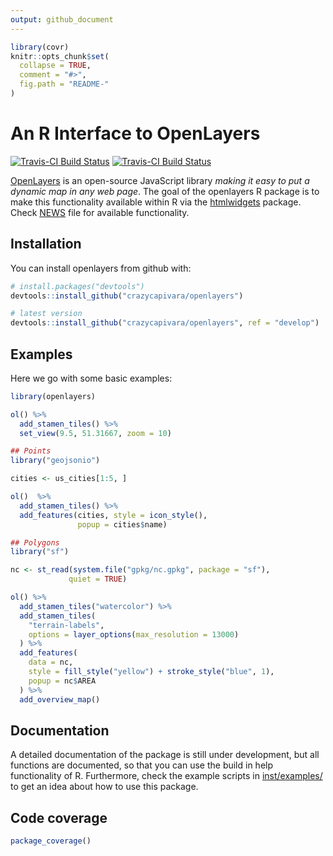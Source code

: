 ```yaml
---
output: github_document
---
```


<!-- README.md is generated from README.Rmd. Please edit that file -->

```r
library(covr)
knitr::opts_chunk$set(
  collapse = TRUE,
  comment = "#>",
  fig.path = "README-"
)
```

# An R Interface to OpenLayers

[![Travis-CI Build Status](https://travis-ci.org/crazycapivara/openlayers.svg?branch=master)](https://travis-ci.org/crazycapivara/openlayers) [![Travis-CI Build Status](https://travis-ci.org/crazycapivara/openlayers.svg?branch=develop)](https://travis-ci.org/crazycapivara/openlayers)

[OpenLayers](https://openlayers.org/) is an open-source JavaScript library _making it easy to put a dynamic map in any web page_. The goal of the openlayers R package is to make this functionality available within R via the [htmlwidgets](https://github.com/ramnathv/htmlwidgets) package. Check [NEWS](NEWS.md) file for available functionality.

## Installation

You can install openlayers from github with:

```r
# install.packages("devtools")
devtools::install_github("crazycapivara/openlayers")

# latest version
devtools::install_github("crazycapivara/openlayers", ref = "develop")
```

## Examples

Here we go with some basic examples:

```r
library(openlayers)
```

```r
ol() %>%
  add_stamen_tiles() %>%
  set_view(9.5, 51.31667, zoom = 10)

## Points
library("geojsonio")

cities <- us_cities[1:5, ]

ol()  %>%
  add_stamen_tiles() %>%
  add_features(cities, style = icon_style(),
               popup = cities$name)

## Polygons
library("sf")

nc <- st_read(system.file("gpkg/nc.gpkg", package = "sf"),
             quiet = TRUE)

ol() %>%
  add_stamen_tiles("watercolor") %>%
  add_stamen_tiles(
    "terrain-labels",
    options = layer_options(max_resolution = 13000)
  ) %>%
  add_features(
    data = nc,
    style = fill_style("yellow") + stroke_style("blue", 1),
    popup = nc$AREA  
  ) %>%
  add_overview_map()
```

## Documentation

A detailed documentation of the package is still under development, but all functions are documented, so that you can use the build in help functionality of R. Furthermore, check the example scripts in [inst/examples/](https://github.com/crazycapivara/openlayers/blob/master/inst/examples) to get an idea about how to use this package.

## Code coverage

```r
package_coverage()
```
